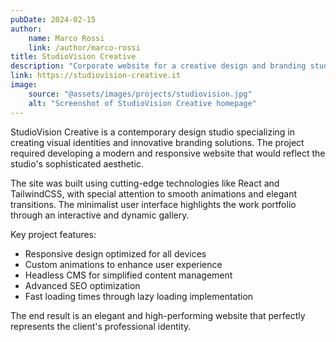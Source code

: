 ```yaml
---
pubDate: 2024-02-15
author:
    name: Marco Rossi
    link: /author/marco-rossi
title: StudioVision Creative
description: "Corporate website for a creative design and branding studio"
link: https://studiovision-creative.it
image:
    source: "@assets/images/projects/studiovision.jpg"
    alt: "Screenshot of StudioVision Creative homepage"
---
```


StudioVision Creative is a contemporary design studio specializing in creating visual identities and innovative branding solutions. The project required developing a modern and responsive website that would reflect the studio's sophisticated aesthetic.

The site was built using cutting-edge technologies like React and TailwindCSS, with special attention to smooth animations and elegant transitions. The minimalist user interface highlights the work portfolio through an interactive and dynamic gallery.

Key project features:
- Responsive design optimized for all devices
- Custom animations to enhance user experience
- Headless CMS for simplified content management
- Advanced SEO optimization
- Fast loading times through lazy loading implementation

The end result is an elegant and high-performing website that perfectly represents the client's professional identity.
